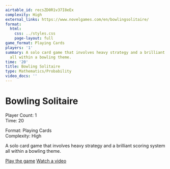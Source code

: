 ```yaml
---
airtable_id: recsZD0R1v37I8eEx
complexity: High
external_links: https://www.novelgames.com/en/bowlingsolitaire/
format:
  html:
    css: ../styles.css
    page-layout: full
game_format: Playing Cards
players: '1'
summary: A solo card game that involves heavy strategy and a brilliant scoring system
  all within a bowling theme.
time: '20'
title: Bowling Solitaire
type: Mathematics/Probability
video_docs: ''
---
```


# Bowling Solitaire

:::{.game-info-box}
:::{.game-stats}
:::{.left-stats}
Player Count: 1  
Time: 20
:::
:::{.right-stats}
Format: Playing Cards  
Complexity: High
:::
:::
:::

A solo card game that involves heavy strategy and a brilliant scoring system all within a bowling theme.

:::{.game-actions}
<a href="https://www.novelgames.com/en/bowlingsolitaire/" class="btn btn-play"><i class="fa fa-gamepad"></i> Play the game</a>
<a href="#" class="btn btn-watch disabled-button"><i class="fa fa-video"></i> Watch a video</a>
:::